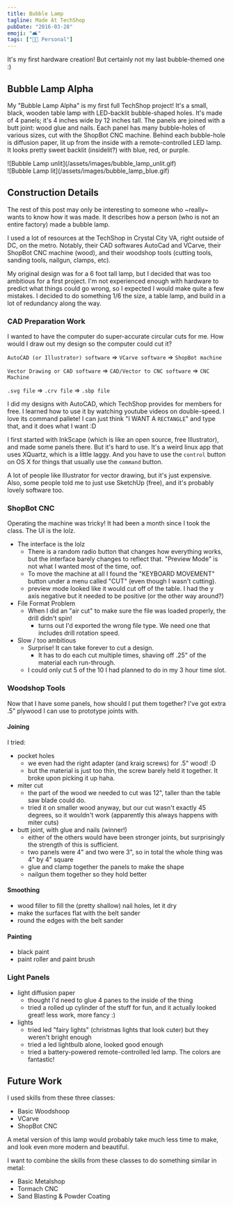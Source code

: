 ```yaml
---
title: Bubble Lamp
tagline: Made At TechShop
pubDate: "2016-03-28"
emoji: "🛋️"
tags: ["🙋🏻 Personal"]
---
```


It's my first hardware creation! But certainly not my last bubble-themed one :)

## Bubble Lamp Alpha

My "Bubble Lamp Alpha" is my first full TechShop project! It's a small, black, wooden table lamp with LED-backlit bubble-shaped holes. It's made of 4 panels; it's 4 inches wide by 12 inches tall. The panels are joined with a butt joint: wood glue and nails. Each panel has many bubble-holes of various sizes, cut with the ShopBot CNC machine. Behind each bubble-hole is diffusion paper, lit up from the inside with a remote-controlled LED lamp. It looks pretty sweet backlit (insidelit?) with blue, red, or purple.

<div class="flex justify-around">
  <div>![Bubble Lamp unlit](/assets/images/bubble_lamp_unlit.gif)</div>
  <div>![Bubble Lamp lit](/assets/images/bubble_lamp_blue.gif)</div>
</div>

## Construction Details

The rest of this post may only be interesting to someone who ~really~ wants to know how it was made. It describes how a person (who is not an entire factory) made a bubble lamp.

I used a lot of resources at the TechShop in Crystal City VA, right outside of DC, on the metro. Notably, their CAD softwares AutoCad and VCarve, their ShopBot CNC machine (wood), and their woodshop tools (cutting tools, sanding tools, nailgun, clamps, etc).

My original design was for a 6 foot tall lamp, but I decided that was too ambitious for a first project. I'm not experienced enough with hardware to predict what things could go wrong, so I expected I would make quite a few mistakes. I decided to do something 1/6 the size, a table lamp, and build in a lot of redundancy along the way.

### CAD Preparation Work

I wanted to have the computer do super-accurate circular cuts for me. How would I draw out my design so the computer could cut it?

`AutoCAD (or Illustrator) software` => `VCarve software` => `ShopBot machine`

`Vector Drawing or CAD software` => `CAD/Vector to CNC software` => `CNC Machine`

`.svg file` => `.crv file` => `.sbp file`

I did my designs with AutoCAD, which TechShop provides for members for free. I learned how to use it by watching youtube videos on double-speed. I love its command pallete! I can just think "I WANT A `RECTANGLE`" and type that, and it does what I want :D

I first started with InkScape (which is like an open source, free Illustrator), and made some panels there. But it's hard to use. It's a weird linux app that uses XQuartz, which is a little laggy. And you have to use the `control` button on OS X for things that usually use the `command` button.

A lot of people like Illustrator for vector drawing, but it's just expensive. Also, some people told me to just use SketchUp (free), and it's probably lovely software too.

### ShopBot CNC

Operating the machine was tricky! It had been a month since I took the class. The UI is the lolz.

- The interface is the lolz
  - There is a random radio button that changes how everything works, but the interface barely changes to reflect that. "Preview Mode" is not what I wanted most of the time, oof.
  - To move the machine at all I found the "KEYBOARD MOVEMENT" button under a menu called "CUT" (even though I wasn't cutting).
  - preview mode looked like it would cut off of the table. I had the y axis negative but it needed to be positive (or the other way around?)
- File Format Problem
  - When I did an "air cut" to make sure the file was loaded properly, the drill didn't spin!
    - turns out I'd exported the wrong file type. We need one that includes drill rotation speed.
- Slow / too ambitious
  - Surprise! It can take forever to cut a design.
    - It has to do each cut multiple times, shaving off .25" of the material each run-through.
  - I could only cut 5 of the 10 I had planned to do in my 3 hour time slot.

### Woodshop Tools

Now that I have some panels, how should I put them together? I've got extra .5" plywood I can use to prototype joints with.

#### Joining

I tried:

- pocket holes
  - we even had the right adapter (and kraig screws) for .5" wood! :D
  - but the material is just too thin, the screw barely held it together. It broke upon picking it up haha.
- miter cut
  - the part of the wood we needed to cut was 12", taller than the table saw blade could do.
  - tried it on smaller wood anyway, but our cut wasn't exactly 45 degrees, so it wouldn't work (apparently this always happens with miter cuts)
- butt joint, with glue and nails (winner!)
  - either of the others would have been stronger joints, but surprisingly the strength of this is sufficient.
  - two panels were 4" and two were 3", so in total the whole thing was 4" by 4" square
  - glue and clamp together the panels to make the shape
  - nailgun them together so they hold better

#### Smoothing

- wood filler to fill the (pretty shallow) nail holes, let it dry
- make the surfaces flat with the belt sander
- round the edges with the belt sander

#### Painting

- black paint
- paint roller and paint brush

### Light Panels

- light diffusion paper
  - thought I'd need to glue 4 panes to the inside of the thing
  - tried a rolled up cylinder of the stuff for fun, and it actually looked great! less work, more fancy :)
- lights
  - tried led "fairy lights" (christmas lights that look cuter) but they weren't bright enough
  - tried a led lightbulb alone, looked good enough
  - tried a battery-powered remote-controlled led lamp. The colors are fantastic!

## Future Work

I used skills from these three classes:

- Basic Woodshoop
- VCarve
- ShopBot CNC

A metal version of this lamp would probably take much less time to make, and look even more modern and beautiful.

I want to combine the skills from these classes to do something similar in metal:

- Basic Metalshop
- Tormach CNC
- Sand Blasting & Powder Coating
